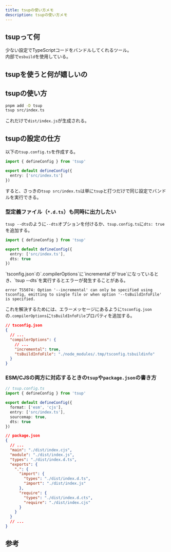 ```yaml
---
title: tsupの使い方メモ
description: tsupの使い方メモ
---
```




## tsupって何

少ない設定でTypeScriptコードをバンドルしてくれるツール。  
内部で`esbuild`を使用している。

<LinkPreview id="https://tsup.egoist.dev/" />

<LinkPreview id="https://github.com/egoist/tsup" />

## tsupを使うと何が嬉しいの

## tsupの使い方

```bash
pnpm add -D tsup
tsup src/index.ts
```

これだけで`dist/index.js`が生成される。

## tsupの設定の仕方

以下の`tsup.config.ts`を作成する。

```ts
import { defineConfig } from 'tsup'

export default defineConfig({
  entry: ['src/index.ts']
})
```

すると、さっきの`tsup src/index.ts`は単に`tsup`と打つだけで同じ設定でバンドルを実行できる。

### 型定義ファイル（`*.d.ts`）も同時に出力したい

`tsup --dts`のように`--dts`オプションを付けるか、`tsup.config.ts`に`dts: true`を追加する。

```ts
import { defineConfig } from 'tsup'

export default defineConfig({
  entry: ['src/index.ts'],
  dts: true
})
```

<Aside type="caution" title="[tsconfig.json] incrementalとtsBuildInfoFile">
  `tsconfig.json`の`.compilerOptions`に`incremental`が`true`になっているとき、`tsup --dts`を実行するとエラーが発生することがある。

```
error TS5074: Option '--incremental' can only be specified using tsconfig, emitting to single file or when option '--tsBuildInfoFile' is specified.
```

これを解決するためには、エラーメッセージにあるように`tsconfig.json`の`.compilerOptions`に`tsBuildInfoFile`プロパティを追加する。

```json
// tsconfig.json
{
  // ...
  "compilerOptions": {
    // ...
    "incremental": true,
    "tsBuildInfoFile": "./node_modules/.tmp/tsconfig.tsbuildinfo"
  }
}
```

</Aside>

### ESM/CJSの両方に対応するときの`tsup`や`package.json`の書き方

```ts
// tsup.config.ts
import { defineConfig } from 'tsup'

export default defineConfig({
  format: ['esm', 'cjs'],
  entry: ['src/index.ts'],
  sourcemap: true,
  dts: true
})
```

```json
// package.json
{
  // ...
  "main": "./dist/index.cjs",
  "module": "./dist/index.js",
  "types": "./dist/index.d.ts",
  "exports": {
    ".": {
      "import": {
        "types": "./dist/index.d.ts",
        "import": "./dist/index.js"
      },
      "require": {
        "types": "./dist/index.d.cts",
        "require": "./dist/index.cjs"
      }
    }
  }
  // ...
}
```

## 参考

<LinkPreview id="https://johnnyreilly.com/dual-publishing-esm-cjs-modules-with-tsup-and-are-the-types-wrong" />

<LinkPreview id="https://t28.dev/blog/tsup-document-and-code-reading/" />

<LinkPreview id="https://gist.github.com/x7ddf74479jn5/8dd150540b962252a40e9d3b4b6d211e" />
